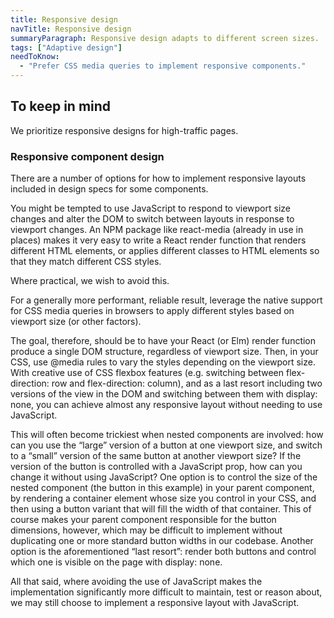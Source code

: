 ```yaml
---
title: Responsive design
navTitle: Responsive design
summaryParagraph: Responsive design adapts to different screen sizes.
tags: ["Adaptive design"]
needToKnow:
  - "Prefer CSS media queries to implement responsive components."
---
```


## To keep in mind

We prioritize responsive designs for high-traffic pages.

### Responsive component design

There are a number of options for how to implement responsive layouts included in design specs for some components.

You might be tempted to use JavaScript to respond to viewport size changes and alter the DOM to switch between layouts in response to viewport changes. An NPM package like react-media (already in use in places) makes it very easy to write a React render function that renders different HTML elements, or applies different classes to HTML elements so that they match different CSS styles.

Where practical, we wish to avoid this.

For a generally more performant, reliable result, leverage the native support for CSS media queries in browsers to apply different styles based on viewport size (or other factors).

The goal, therefore, should be to have your React (or Elm) render function produce a single DOM structure, regardless of viewport size. Then, in your CSS, use @media rules to vary the styles depending on the viewport size. With creative use of CSS flexbox features (e.g. switching between flex-direction: row and flex-direction: column), and as a last resort including two versions of the view in the DOM and switching between them with display: none, you can achieve almost any responsive layout without needing to use JavaScript.

This will often become trickiest when nested components are involved: how can you use the “large” version of a button at one viewport size, and switch to a “small” version of the same button at another viewport size? If the version of the button is controlled with a JavaScript prop, how can you change it without using JavaScript? One option is to control the size of the nested component (the button in this example) in your parent component, by rendering a container element whose size you control in your CSS, and then using a button variant that will fill the width of that container. This of course makes your parent component responsible for the button dimensions, however, which may be difficult to implement without duplicating one or more standard button widths in our codebase. Another option is the aforementioned “last resort”: render both buttons and control which one is visible on the page with display: none.

All that said, where avoiding the use of JavaScript makes the implementation significantly more difficult to maintain, test or reason about, we may still choose to implement a responsive layout with JavaScript.

